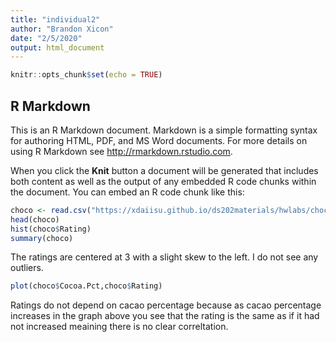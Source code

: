 ```yaml
---
title: "individual2"
author: "Brandon Xicon"
date: "2/5/2020"
output: html_document
---
```


```r
knitr::opts_chunk$set(echo = TRUE)
```

## R Markdown

This is an R Markdown document. Markdown is a simple formatting syntax for authoring HTML, PDF, and MS Word documents. For more details on using R Markdown see <http://rmarkdown.rstudio.com>.

When you click the **Knit** button a document will be generated that includes both content as well as the output of any embedded R code chunks within the document. You can embed an R code chunk like this:

```r
choco <- read.csv("https://xdaiisu.github.io/ds202materials/hwlabs/choco.csv")
head(choco)
hist(choco$Rating)
summary(choco)
```
The ratings are centered at 3 with a slight skew to the left. I do not see any outliers. 
```r
plot(choco$Cocoa.Pct,choco$Rating)
```
Ratings do not depend on cacao percentage because as cacao percentage increases in the graph above you see that the rating is the same as if it had not increased meaining there is no clear correltation. 
